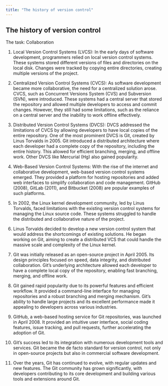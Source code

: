 ```yaml
---
title: "The history of version control"
---
```


## The history of version control

The task: Collaboration

1.  Local Version Control Systems (LVCS): In the early days of software development, programmers relied on local version control systems. These systems stored different versions of files and directories on the local disk. Changes were tracked by copying entire directories, creating multiple versions of the project.

2.  Centralized Version Control Systems (CVCS): As software development became more collaborative, the need for a centralized solution arose. CVCS, such as Concurrent Versions System (CVS) and Subversion (SVN), were introduced. These systems had a central server that stored the repository and allowed multiple developers to access and commit changes. However, they still had some limitations, such as the reliance on a central server and the inability to work offline effectively.

3.  Distributed Version Control Systems (DVCS): DVCS addressed the limitations of CVCS by allowing developers to have local copies of the entire repository. One of the most prominent DVCS is Git, created by Linus Torvalds in 2005. Git introduced a distributed architecture where each developer had a complete copy of the repository, including the entire history. This allowed for efficient branching, merging, and offline work. Other DVCS like Mercurial (Hg) also gained popularity.

4.  Web-Based Version Control Systems: With the rise of the internet and collaborative development, web-based version control systems emerged. They provided a platform for hosting repositories and added web interfaces to simplify collaboration and code management. GitHub (2008), GitLab (2011), and Bitbucket (2008) are popular examples of such platforms.

1.  In 2002, the Linux kernel development community, led by Linus Torvalds, faced limitations with the existing version control systems for managing the Linux source code. These systems struggled to handle the distributed and collaborative nature of the project.

2.  Linus Torvalds decided to develop a new version control system that would address the shortcomings of existing solutions. He began working on Git, aiming to create a distributed VCS that could handle the massive scale and complexity of the Linux kernel.

3.  Git was initially released as an open-source project in April 2005. Its design principles focused on speed, data integrity, and distributed collaboration. Git's underlying architecture allowed each developer to have a complete local copy of the repository, enabling fast branching, merging, and offline work.

4.  Git gained rapid popularity due to its powerful features and efficient workflow. It provided a command-line interface for managing repositories and a robust branching and merging mechanism. Git's ability to handle large projects and its excellent performance made it appealing to developers across various industries.

5.  GitHub, a web-based hosting service for Git repositories, was launched in April 2008. It provided an intuitive user interface, social coding features, issue tracking, and pull requests, further accelerating the adoption of Git.

6.  Git's success led to its integration with numerous development tools and services. Git became the de facto standard for version control, not only in open-source projects but also in commercial software development.

7.  Over the years, Git has continued to evolve, with regular updates and new features. The Git community has grown significantly, with developers contributing to its core development and building various tools and extensions around Git.

